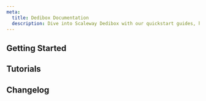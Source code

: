 ```yaml
---
meta:
  title: Dedibox Documentation
  description: Dive into Scaleway Dedibox with our quickstart guides, how-tos, tutorials and more.
---
```


<ProductHeader
   productName="Dedibox"
   productLogo="dedibox"
   description="Scaleway Dedibox are high-quality dedicated servers that benefit from extreme reliability and best-in-class redundancy for any workload requirement."
   url="/dedibox-scaleway/quickstart"
   label="Dedibox Quickstart"
/>

## Getting Started

<Grid>
    <SummaryCard
        title="Quickstart"
        icon="rocket"
        description="Learn how to create, connect to, and manage a Dedibox in a few steps."
        label="View Quickstart"
        url="/dedibox-scaleway/quickstart/"
    />
    <SummaryCard
        title="Concepts"
        icon="information-circle-outline"
        description="Core concepts that give you a better understanding of Dedibox servers."
        label="View Concepts"
        url="/dedibox-scaleway/concepts/"
    />
    <SummaryCard
        title="How-tos"
        icon="help-circle-outline"
        description="Check our guides to creating and managing your Dedibox and its features."
        label="View How-tos"
        url="/dedibox-scaleway/how-to/"
    />
    <SummaryCard
        title="Additional content"
        icon="book-open-outline"
        description="Guides to help you choose a Dedibox server."
        label="View additional content"
        url="/dedibox-scaleway/reference-content/"
    />
</Grid>


## Tutorials

<Grid>
    <DefaultCard
        title="Ordering an additional disk and using it in ESXi as datastore"
        url="/tutorials/add-disk-configure-datastore-esxi/"
        label="Read more"
    />
    <DefaultCard
        title="Configuring DHCPCD on a Scaleway Dedibox"
        url="/tutorials/dhcpcd-dedibox/"
        label="Read more"
    />
    <DefaultCard
        title="Building a redundant load balancer and firewall infrastructure with pfSense and HAproxy"
        url="/tutorials/lb-firewall-haproxy-pfsense/"
        label="Read more"
    />
    <DefaultCard
        title="First steps with the Linux command line"
        url="/tutorials/first-steps-linux-command-line/"
        label="Read more"
    />
</Grid>


<ClickableBanner
    productLogo="cli"
    title="Dedibox API"
    description="Learn how to create and manage your Scaleway Dedibox through the API."
    url="https://console.online.net/en/api/"
    label="Go to Dedibox API"
/>

## Changelog

<ChangelogList
    productName="dedibox"
    numberOfChanges={3}
/>
